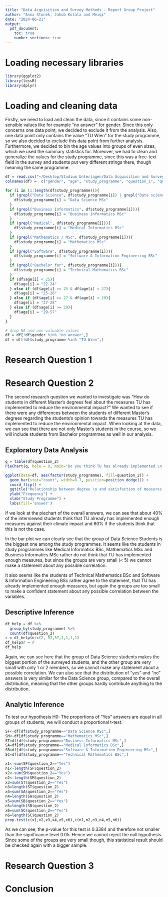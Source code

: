 ```yaml
---
title: "Data Acquisition and Survey Methods - Report Group Project"
author: "Anna Stonek, Jakub Kotala and Meiqi"
date: "2024-06-21"
output:
  pdf_document:
    toc: true
    number_sections: true
---
```


# Loading necessary libraries
```r
library(ggplot2)
library(lessR)
library(dplyr)
```

# Loading and cleaning data
Firstly, we need to load and clean the data, since it contains some non-sensible values like for example "no answer" for gender. Since this only concerns one data point, we decided to exclude it from the analysis. Also, one data point only contains the value "TU Wien" for the study programme, so we also decided to exclude this data point from further analysis. Furthermore, we decided to bin the age values into groups of even sizes, which we used the summary statistics for. Moreover, we had to clean and generalize the values for the study programme, since this was a free-text field in the survey and students put very different strings there, though meaning the same programme. 

```r
df = read.csv("~/Desktop/Studium Unterlagen/Data Acquisition and Survey Methods/group1.csv")
colnames(df) =  c("gender", "age", "study_programme", "question_1", "question_2", "question_3")

for (i in (1:length(df$study_programme))){
  if (grepl("Data Science", df$study_programme[i]) | grepl("Data science", df$study_programme[i]) | grepl("DataScience", df$study_programme[i])){
    df$study_programme[i] = "Data Science MSc"
  }
  if (grepl("Business Informatics", df$study_programme[i])){
    df$study_programme[i] = "Business Informatics MSc"
  }
  if (grepl("Medical", df$study_programme[i])){
    df$study_programme[i] = "Medical Informatics BSc"
  }
  if (grepl("Mathematics / MSc", df$study_programme[i])){
    df$study_programme[i] = "Mathematics MSc"
  }
  if (grepl("Software", df$study_programme[i])){
    df$study_programme[i] = "Software & Information Engineering BSc"
  }
  if (grepl("Bachelor for", df$study_programme[i])){
    df$study_programme[i] = "Technical Mathematics BSc"
  }
  if (df$age[i] < 25){
    df$age[i] = "22-24"
  } else if (df$age[i] >= 25 & df$age[i] < 27){
    df$age[i] = "25-26"
  } else if (df$age[i] >= 27 & df$age[i] < 29){
    df$age[i] = "27-28"
  } else if (df$age[i] >= 29){
    df$age[i] = "29-57"
  }
}

# drop NA and non-valuable values
df = df[!df$gender %in% "no answer",]
df = df[!df$study_programme %in% "TU Wien",]
```
# Research Question 1
# Research Question 2
The second research question we wanted to investigate was "How do students in different Master's degrees feel about the measures TU has implemented to reduce the environmental impact?"
We wanted to see if there were any differences between the students of different Master's degrees regarding the students's opinion towards the measures TU has implemented to reduce the environmental impact. When looking at the data, we can see that there are not only Master's students in the course, so we will include students from Bachelor programmes as well in our analysis. 

## Exploratory Data Analysis

```r
q = table(df$question_2)
PieChart(q, hole = 0, main="Do you think TU has already implemented \n enough measures to reduce their environmental impact?")

ggplot(data=df, aes(factor(study_programme), fill=question_2)) + 
  geom_bar(stat="count", width=0.7, position=position_dodge()) + 
  coord_flip() + 
  ggtitle("Relationship between degree \n and satisfaction of measures \n of TU Wien against climate issues") +
  ylab("Frequency") +
  xlab("Study Programme") +
  labs(fill='answer') 

```
If we look at the piechart of the overall answers, we can see that about 40% of the interviewed students think that TU already has implemented enough measures against their climate impact and 60% if the students think that this is not the case. 

In the bar plot we can clearly see that the group of Data Science Students is the biggest one among the study programmes. It seems like the students in study programmes like Medical Informatics BSc, Mathematics MSc and Business Informatics MSc rather do not think that TU has implemented enough measures, but since the groups are very small (< 5) we cannot make a statement about any possible correlation. 

It also seems like the students of Technical Mathematics BSc and Software & Information Engineering BSc rather agree to the statement, that TU has already implemented enough measures, but again the groups are too small to make a confident statement about any possible correlation between the variables. 

## Descriptive Inference
```r
df_help = df %>%
  group_by(study_programme) %>%
  count(df$question_2)
r = df_help$n/c(2, 57,57,1,1,1,1)
df_help$r = r
df_help
```

Again, we can see here that the group of Data Science students makes the biggest portion of the surveyed students, and the other group are very small with only 1 or 2 members, so we cannot make any statement about a possible correlation. We can also see that the distribution of "yes" and "no" answers is very similar for the Data Science group, compared to the overall distribution, meaning that the other groups hardly contribute anything to the distribution. 

## Analytic Inference
To test our hypothesis H0: The proportions of "Yes" answers are equal in all groups of students, we will conduct a proportional t-test. 

```r
SF<-df[df$study_programme=="Data Science MSc",]
SM<-df[df$study_programme=="Mathematics MSc",]
ST=df[df$study_programme=="Business Informatics MSc",]
SA=df[df$study_programme=="Medical Informatics BSc",]
SB=df[df$study_programme=="Software & Information Engineering BSc",]
SC=df[df$study_programme=="Technical Mathematics BSc",]

x1<-sum(SF$question_2=="Yes")
n1<-length(SF$question_2)
x2<-sum(SM$question_2=="Yes")
n2<-length(SM$question_2)
x3=sum(ST$question_2=="Yes")
n3=length(ST$question_2)
x4=sum(SA$question_2=="Yes")
n4=length(SA$question_2)
x5=sum(SB$question_2=="Yes")
n5=length(SB$question_2)
x6=sum(SC$question_2=="Yes")
n6=length(SC$question_2)
prop.test(c(x1,x2,x3,x4,x5,x6),c(n1,n2,n3,n4,n5,n6))
```

As we can see, the p-value for this test is 0.3384 and therefore not smaller than the significance level 0.05. Hence we cannot reject the null hypothesis. Since some of the groups are very small though, this statistical result should be checked again with a bigger sample. 

# Research Question 3
# Conclusion



```r

```


